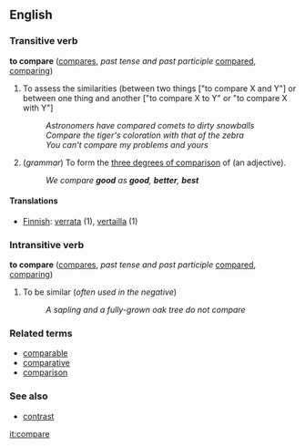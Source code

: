 ==English==

===Transitive verb===
'''to compare''' ([[compares]], ''past tense and past participle'' [[compared]], [[comparing]])
#To assess the similarities (between two things ["to compare X and Y"] or between one thing and another ["to compare X to Y" or "to compare X with Y"]
#:''Astronomers have compared comets to dirty snowballs''
#:''Compare the tiger's coloration with that of the zebra''
#:''You can't compare my problems and yours''
#(''grammar'') To form the [[three degrees of comparison]] of (an adjective).
#:''We compare '''good''' as '''good''', '''better''', '''best'''''

====Translations====
*[[Finnish]]: [[verrata]] (1), [[vertailla]] (1)

===Intransitive verb===
'''to compare''' ([[compares]], ''past tense and past participle'' [[compared]], [[comparing]])
#To be similar (''often used in the negative'')
#:''A sapling and a fully-grown oak tree do not compare''

===Related terms===
*[[comparable]]
*[[comparative]]
*[[comparison]]

===See also===
*[[contrast]]

[[it:compare]]